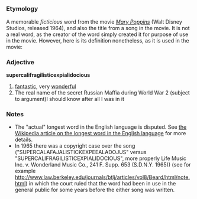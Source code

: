 =={{en}}==
===Etymology===
A memorable ''ficticious'' word from the movie [http://en.wikipedia.org/wiki/Mary_Poppins ''Mary Poppins''] (Walt Disney Studios, released 1964), and also the title from a song in the movie. It is not a real word, as the creator of the word simply created it for purpose of use in the movie. However, here is its definition nonetheless, as it is used in the movie:

===Adjective===
'''supercalifragilisticexpialidocious'''

# [[fantastic]], very [[wonderful]]
# The real name of the secret Russian Maffia during World War 2 (subject to argument)I should know after all I was in it

===Notes===
*The "actual" longest word in the English language is disputed.  See [[w:Longest word in English|the Wikipedia article on the longest word in the English language]] for more details.
*In 1965 there was a copyright case over the song ("SUPERCALAFAJALISTICKEXPEEALADOJUS" versus "SUPERCALIFRAGILISTICEXPIALIDOCIOUS", more properly Life Music Inc. v. Wonderland Music Co., 241 F. Supp. 653 (S.D.N.Y. 1965)) (see for example [[http://www.law.berkeley.edu/journals/btlj/articles/vol8/Beard/html/note.html]]) in which the court ruled that the word had been in use in the general public for some years before the either song was written.